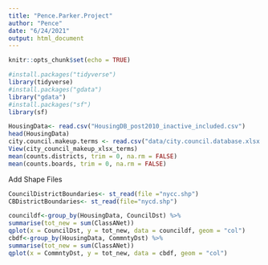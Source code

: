 ```yaml
---
title: "Pence.Parker.Project"
author: "Pence"
date: "6/24/2021"
output: html_document
---
```


```r
knitr::opts_chunk$set(echo = TRUE)
```

```r
#install.packages("tidyverse")
library(tidyverse)
#install.packages("gdata")
library("gdata")
#install.packages("sf")
library(sf)
```


```r
HousingData<- read.csv("HousingDB_post2010_inactive_included.csv")
head(HousingData)
city.council.makeup.terms <- read.csv("data/city.council.database.xlsx - terms.csv")
View(city_council_makeup_xlsx_terms)
mean(counts.districts, trim = 0, na.rm = FALSE)
mean(counts.boards, trim = 0, na.rm = FALSE)
```

Add Shape Files
```r
CouncilDistrictBoundaries<- st_read(file ="nycc.shp")
CBDistrictBoundaries<- st_read(file="nycd.shp")
```
```r
councildf<-group_by(HousingData, CouncilDst) %>%
summarise(tot_new = sum(ClassANet))
qplot(x = CouncilDst, y = tot_new, data = councildf, geom = "col")
cbdf<-group_by(HousingData, CommntyDst) %>%
summarise(tot_new = sum(ClassANet))
qplot(x = CommntyDst, y = tot_new, data = cbdf, geom = "col")
```

